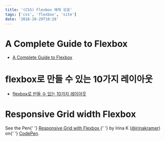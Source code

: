 ```yaml
---
title: '(CSS) Flexbox 예제 모음'
tags: ['css', 'flexbox', 'site']
date: '2018-10-29T10:28'
---
```


<!--truncate-->

# A Complete Guide to Flexbox

- [A Complete Guide to Flexbox](https://css-tricks.com/snippets/css/a-guide-to-flexbox/)

# flexbox로 만들 수 있는 10가지 레이아웃

- [flexbox로 만들 수 있는 10가지 레이아웃](https://d2.naver.com/helloworld/8540176)

# Responsive Grid width Flexbox

<p
  data-height="265"
  data-theme-id="0"
  data-slug-hash="jcLlp"
  data-default-tab="html,result"
  data-user="irinakramer"
  data-embed-version="2"
  data-pen-title="Responsive Grid with Flexbox"
  class="codepen"
>
  See the Pen{' '}
  <a href="https://codepen.io/irinakramer/pen/jcLlp/">
    Responsive Grid with Flexbox
  </a>{' '}
  by Irina K (<a href="https://codepen.io/irinakramer">@irinakramer</a>) on{' '}
  <a href="https://codepen.io">CodePen</a>.
</p>
<script async src="https://static.codepen.io/assets/embed/ei.js"></script>
